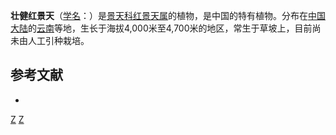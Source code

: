 {{Speciesbox 
| genus = Rhodiola
| species = robusta
| authority = (Praeg.) [[傅书遐|S. H. Fu]]
}}

'''壮健红景天'''（[[学名|学名]]：{{lang|la|''Rhodiola robusta''}}）是[[景天科|景天科]][[红景天属|红景天属]]的植物，是中国的特有植物。分布在[[中国大陆|中国大陆]]的[[云南|云南]]等地，生长于海拔4,000米至4,700米的地区，常生于草坡上，目前尚未由人工引种栽培。

== 参考文献 ==
<div class="references-small">
* {{cite web| url =http://www.bioinfo.cn/db05/KmzwSpecies.php?action=view&id=5751| title =壮健红景天| work =《中国高等植物数据库全库》| publisher =中国科学院微生物研究所| author =昆明植物研究所| accessdate =2009-02-25| deadurl =yes| archiveurl =https://web.archive.org/web/20160305081016/http://www.bioinfo.cn/db05/KmzwSpecies.php?action=view&id=5751| archivedate =2016-03-05}}
</div>
{{Taxonbar|from=Q10931552}}

{{DEFAULTSORT:Rhodiola robusta}}
[[Category:红景天属|Z]]
[[Category:云南植物|Z]]